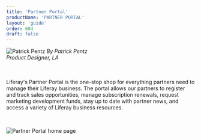 ```yaml
---
title: 'Partner Portal'
productName: 'PARTNER PORTAL'
layout: 'guide'
order: 604
draft: false
---
```



<Grid templateColumns="40px 1fr" autoRows="auto" gap="1rem">
	<Grid.Item>
		<img
			class="designerImg"
			src="/images/lexicon/headshots/pentz-patrick.jpg"
			alt="Patrick Pentz"
		/>
	</Grid.Item>
	<Grid.Item>
		<i class="designerInfo">
			By Patrick Pentz
			<br />
			Product Designer, LA
			<br />
			<br />
			<br />
		</i>
	</Grid.Item>
</Grid>

Liferay's Partner Portal is the one-stop shop for everything partners need to manage their Liferay business. The portal allows our partners to register and track sales opportunities, manage subscription renewals, request marketing development funds, stay up to date with partner news, and access a variety of Liferay business resources.

<br />

![Partner Portal home page](/images/lexicon/examples/partnerPortal.jpg)
